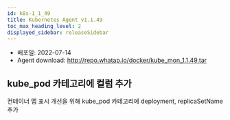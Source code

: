 ```yaml
---
id: k8s-1_1_49
title: Kubernetes Agent v1.1.49
toc_max_heading_level: 2
displayed_sidebar: releaseSidebar
---
```



* 배포일: 2022-07-14
* Agent download: http://repo.whatap.io/docker/kube_mon_1.1.49.tar

## kube_pod 카테고리에 컬럼 추가

컨테이너 맵 표시 개선을 위해 kube_pod 카테고리에 deployment, replicaSetName 추가